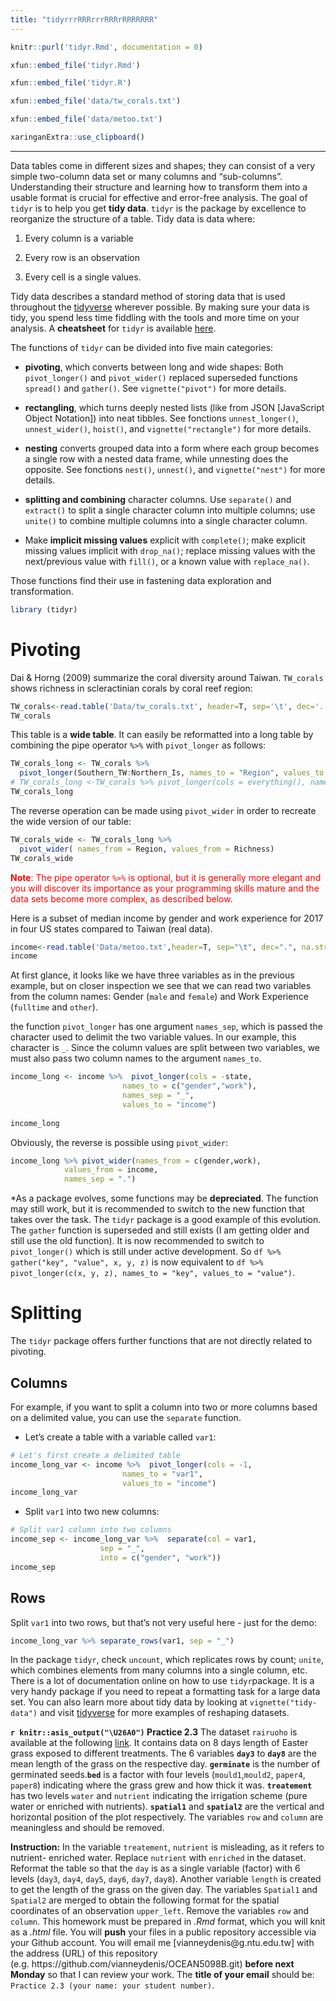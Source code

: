 ```yaml
---
title: "tidyrrrRRRrrrRRRrRRRRRRR"
---
```


```r
knitr::purl('tidyr.Rmd', documentation = 0)
```

```r
xfun::embed_file('tidyr.Rmd')
```

```r
xfun::embed_file('tidyr.R')
```

```r
xfun::embed_file('data/tw_corals.txt')
```


```r
xfun::embed_file('data/metoo.txt')
```

```r
xaringanExtra::use_clipboard()
```

-----------------------

Data tables come in different sizes and shapes; they can consist of a very simple two-column data set or many columns and “sub-columns”. Understanding their structure and learning how to transform them into a usable format is crucial for effective and error-free analysis. The goal of `tidyr` is to help you get **tidy data**. `tidyr` is the package by excellence to reorganize the structure of a table. Tidy data is data where:

1. Every column is a variable 

2. Every row is an observation

3. Every cell is a single values.


Tidy data describes a standard method of storing data that is used throughout the [tidyverse](https://www.tidyverse.org/) wherever possible. By making sure your data is tidy, you spend less time fiddling with the tools and more time on your analysis. A **cheatsheet** for `tidyr` is available [here](https://github.com/rstudio/cheatsheets/blob/master/data-import.pdf).

The functions of `tidyr` can be divided into five main categories:

- **pivoting**, which converts between long and wide shapes: Both `pivot_longer()` and `pivot_wider()` replaced superseded functions `spread()` and `gather()`. See `vignette("pivot")` for more details.

- **rectangling**, which turns deeply nested lists (like from JSON [JavaScript Object Notation]) into neat tibbles. See fonctions `unnest_longer()`, `unnest_wider()`, `hoist()`, and `vignette("rectangle")` for more details.

- **nesting** converts grouped data into a form where each group becomes a single row with a nested data frame, while unnesting does the opposite. See fonctions `nest()`, `unnest()`, and `vignette("nest")` for more details.

- **splitting and combining** character columns. Use `separate()` and `extract()` to split a single character column into multiple columns; use `unite()` to combine multiple columns into a single character column.

- Make **implicit missing values** explicit with `complete()`; make explicit missing values implicit with `drop_na()`; replace missing values with the next/previous value with `fill()`, or a known value with `replace_na()`.


Those functions find their use in fastening  data exploration and transformation.


```r
library (tidyr)
```

# Pivoting

Dai & Horng (2009) summarize the coral diversity around Taiwan. `TW_corals` shows richness in scleractinian corals  by coral reef region:

```r
TW_corals<-read.table('Data/tw_corals.txt', header=T, sep='\t', dec='.') 
TW_corals
```

This table is a **wide table**. It can easily be reformatted into a long table by combining the pipe operator `%>%` with `pivot_longer` as follows:

```r
TW_corals_long <- TW_corals %>%
  pivot_longer(Southern_TW:Northern_Is, names_to = "Region", values_to = "Richness")
# TW_corals_long <-TW_corals %>% pivot_longer(cols = everything(), names_to = "Region", values_to = "Richness") 
TW_corals_long 
```

The reverse operation can be made using `pivot_wider` in order to recreate the wide version of our table: 

```r
TW_corals_wide <- TW_corals_long %>%
  pivot_wider( names_from = Region, values_from = Richness) 
TW_corals_wide
```

<span style="color: red">**Note**: The pipe operator `%>%` is optional, but it is generally more elegant and you will discover its importance as your programming skills mature and the data sets become more complex, as described below.</span>

Here is a subset of median income by gender and work experience for 2017 in four US states compared to Taiwan (real data).

```r
income<-read.table('Data/metoo.txt',header=T, sep="\t", dec=".", na.strings = "n/a")
income
```

At first glance, it looks like we have three variables as in the previous example, but on closer inspection we see that we can read two variables from the column names: Gender (`male` and `female`) and Work Experience (`fulltime` and `other`).

the function `pivot_longer` has one argument `names_sep`, which is passed the character used to delimit the two variable values. In our example, this character is `_`. Since the column values are split between two variables, we must also pass two column names to the argument `names_to`.

```r
income_long <- income %>%  pivot_longer(cols = -state, 
                         names_to = c("gender","work"), 
                         names_sep = "_", 
                         values_to = "income")
                         
income_long
```

Obviously, the reverse is possible using `pivot_wider`:

```r
income_long %>% pivot_wider(names_from = c(gender,work), 
            values_from = income,
            names_sep = ".")
```


*As a package evolves, some functions may be **depreciated**. The function may still work, but it is recommended to switch to the new function that takes over the task. The `tidyr` package is a good example of this evolution. The `gather` function is superseded and still exists (I am getting older and still use the old function). It is now recommended to switch to `pivot_longer()` which is still under active development. So `df %>% gather("key", "value", x, y, z)` is now equivalent to `df %>% pivot_longer(c(x, y, z), names_to = "key", values_to = "value")`.


# Splitting

The `tidyr` package offers further functions that are not directly related to pivoting.

## Columns

For example, if you want to split a column into two or more columns based on a delimited value, you can use the `separate` function.

- Let's create a table with a variable called `var1`:

```r
# Let's first create a delimited table
income_long_var <- income %>%  pivot_longer(cols = -1, 
                         names_to = "var1", 
                         values_to = "income")
income_long_var
```


- Split `var1` into two new columns:

```r
# Split var1 column into two columns
income_sep <- income_long_var %>%  separate(col = var1, 
                    sep = "_", 
                    into = c("gender", "work"))
income_sep
```

## Rows 

Split `var1` into two rows, but that's not very useful here - just for the demo:

```r
income_long_var %>% separate_rows(var1, sep = "_")
```

In the package `tidyr`, check `uncount`, which replicates rows by count; `unite`, which combines elements from many columns into a single column, etc. There is a lot of  documentation online on how to use `tidyr`package. It is a very handy package if you need to repeat a formatting task for a large data set. You can also learn more about tidy data by looking at `vignette("tidy-data")` and visit [tidyverse](https://www.tidyverse.org/) for more examples of reshaping datasets.


<p class="alert">
**`r knitr::asis_output("\U26A0")` Practice 2.3** The dataset `rairuoho` is available at the following [link](https://www.dipintothereef.com/uploads/3/7/3/5/37359245/rairuoho.txt). It contains data on 8 days length of Easter grass exposed to different treatments.
The 6 variables **`day3`** to **`day8`** are the mean length of the grass on the respective day. **`germinate`** is the number of germinated seeds.**`bed`** is a factor with four levels (`mould1`,`mould2`, `paper4`, `paper8`) indicating where the grass grew and how thick it was. **`treatement`** has two levels `water` and `nutrient` indicating the irrigation scheme (pure water or enriched with nutrients). **`spatial1`** and **`spatial2`** are the vertical and horizontal position of the plot respectively. The variables `row` and `column` are meaningless and should be removed.
</p>


<p class="alert">
**Instruction:** In the variable `treatement`, `nutrient` is misleading, as it refers to nutrient- enriched water. Replace `nutrient` with `enriched` in the dataset. Reformat the table so that the `day` is as a single variable (factor) with 6 levels (`day3`, `day4`, `day5`, `day6`, `day7`, `day8`). Another variable `length`  is created to get the length of the grass on the given day. The variables `Spatial1` and `Spatial2` are merged to obtain the following format for the spatial coordinates of an observation `upper_left`. Remove the variables `row` and `column`. This homework must be prepared in *.Rmd* format, which you will knit as a *.html* file. You will **push** your files in a public repository accessible via your Github account. You will email me [vianneydenis@g.ntu.edu.tw] with the address (URL) of this repository (e.g. https://github.com/vianneydenis/OCEAN5098B.git) **before next Monday** so that I can review your work. The **title of your email** should be: `Practice 2.3 (your name: your student number)`. 
</p>